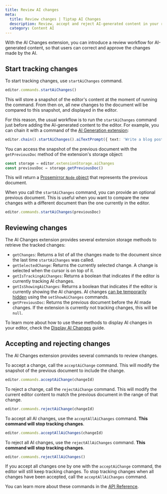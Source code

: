 ```yaml
---
title: Review AI changes
meta:
  title: Review changes | Tiptap AI Changes
  description: Review, accept and reject AI-generated content in your rich text editor.
  category: Content AI
---
```


With the AI Changes extension, you can introduce a review workflow for AI-generated content, so that users can correct and approve the changes made by the AI.

## Start tracking changes

To start tracking changes, use `startAiChanges` command.

```ts
editor.commands.startAiChanges()
```

This will store a snapshot of the editor's content at the moment of running the command. From then on, all new changes to the document will be compared to this snapshot, and displayed in the editor.

For this reason, the usual workflow is to run the `startAiChanges` command just before adding the AI-generated content to the editor. For example, you can chain it with a command of the [AI Generation extension](/content-ai/capabilities/generation/text-generation/built-in-commands):

```ts
editor.chain().startAiChanges().aiTextPrompt({ text: 'Write a blog post about Tiptap' }).run()
```

You can access the snapshot of the previous document with the `getPreviousDoc` method of the extension's storage object:

```ts
const storage = editor.extensionStorage.aiChanges
const previousDoc = storage.getPreviousDoc()
```

This will return a [Prosemirror `Node` object](https://prosemirror.net/docs/ref/#model.Node) that represents the previous document.

When you call the `startAiChanges` command, you can provide an optional previous document. This is useful when you want to compare the new changes with a different document than the one currently in the editor.

```ts
editor.commands.startAiChanges(previousDoc)
```

## Reviewing changes

The AI Changes extension provides several extension storage methods to retrieve the tracked changes:

- `getChanges`: Returns a list of all the changes made to the document since the last time `startAiChanges` was called.
- `getSelectedChange`: Returns the currently selected change. A change is selected when the cursor is on top of it.
- `getIsTrackingAiChanges`: Returns a boolean that indicates if the editor is currently tracking AI changes.
- `getIsShowingAiChanges`: Returns a boolean that indicates if the editor is currently showing the AI changes. AI changes [can be temporarily hidden](/content-ai/capabilities/changes/features/display-changes#hide-and-show-changes) using the `setShowAiChanges` commands.
- `getPreviousDoc`: Returns the previous document before the AI made changes. If the extension is currently not tracking changes, this will be `null`.

To learn more about how to use these methods to display AI changes in your editor, check the [Display AI Changes](/content-ai/capabilities/changes/features/display-changes) guide.

## Accepting and rejecting changes

The AI Changes extension provides several commands to review changes.

To accept a change, call the `acceptAiChange` command. This will modify the snapshot of the previous document to include the change.

```ts
editor.commands.acceptAiChange(changeId)
```

To reject a change, call the `rejectAiChange` command. This will modify the current editor content to match the previous document in the range of that change.

```ts
editor.commands.rejectAiChange(changeId)
```

To accept all AI changes, use the `acceptAllAiChanges` command. **This command will stop tracking changes**.

```ts
editor.commands.acceptAllAiChanges(changeId)
```

To reject all AI changes, use the `rejectAllAiChanges` command. **This command will stop tracking changes**.

```ts
editor.commands.rejectAllAiChanges()
```

If you accept all changes one by one with the `acceptAiChange` command, the editor will still keep tracking changes. To stop tracking changes when all changes have been accepted, call the `acceptAllAiChanges` command.

You can learn more about these commands in the [API Reference](/content-ai/capabilities/changes/api-reference).
